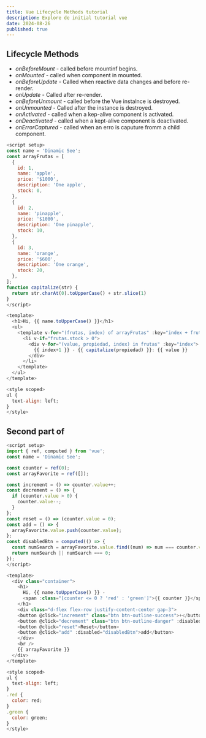 ```yaml
---
title: Vue Lifecycle Methods tutorial
description: Explore de initial tutorial vue
date: 2024-08-26
published: true
---
```


## Lifecycle Methods

- *onBeforeMount* - called before mountinf begins.
- *onMounted* - called when component in mounted.
- *onBeforeUpdate* - Called when reactive data changes and before re-render.
- *onUpdate* - Called after re-render.
- *onBeforeUnmount* - called before the Vue instalnce is destroyed.
- *onUnmounted* - Called after the instance is destroyed.
- *onActivated* - called when a kep-alive component is activated.
- *onDeactivated* - called when a kept-alive component is deactivated.
- *onErrorCaptured* - called when an erro is caputure fromm a child component.

```js {7} showLineNumbers
<script setup>
const name = 'Dinamic See';
const arrayFrutas = [
  {
    id: 1,
    name: 'apple',
    price: '$1000',
    description: 'One apple',
    stock: 0,
  },
  {
    id: 2,
    name: 'pinapple',
    price: '$1080',
    description: 'One pinapple',
    stock: 10,
  },
  {
    id: 3,
    name: 'orange',
    price: '$600',
    description: 'One orange',
    stock: 20,
  },
];
function capitalize(str) {
  return str.charAt(0).toUpperCase() + str.slice(1)
}
</script>

<template>
  <h1>Hi, {{ name.toUpperCase() }}</h1>
  <ul>
    <template v-for="(frutas, index) of arrayFrutas" :key="index + frutas.id">
      <li v-if="frutas.stock > 0">
        <div v-for="(value, propiedad, index) in frutas" :key="index">
          {{ index+1 }} - {{ capitalize(propiedad) }}: {{ value }}
        </div>
      </li>
    </template>
  </ul>
</template>

<style scoped>
ul {
  text-align: left;
}
</style>


```
## Second part of

```js {2} showLineNumbers
<script setup>
import { ref, computed } from 'vue';
const name = 'Dinamic See';

const counter = ref(0);
const arrayFavorite = ref([]);

const increment = () => counter.value++;
const decrement = () => {
  if (counter.value > 0) {
    counter.value--;
  }
};
const reset = () => (counter.value = 0);
const add = () => {
  arrayFavorite.value.push(counter.value);
};
const disabledBtn = computed(() => {
  const numSearch = arrayFavorite.value.find((num) => num === counter.value);
  return numSearch || numSearch === 0;
});
</script>

<template>
  <div class="container">
    <h1>
      Hi, {{ name.toUpperCase() }} -
      <span :class="[counter <= 0 ? 'red' : 'green']">{{ counter }}</span>
    </h1>
    <div class="d-flex flex-row justify-content-center gap-3">
    <button @click="increment" class="btn btn-outline-success">+</button>
    <button @click="decrement" class="btn btn-outline-danger" :disabled="counter <= 0">-</button>
    <button @click="reset">Reset</button>
    <button @click="add" :disabled="disabledBtn">add</button>
    </div>
    <br />
    {{ arrayFavorite }}
  </div>
</template>

<style scoped>
ul {
  text-align: left;
}
.red {
  color: red;
}
.green {
  color: green;
}
</style>

```